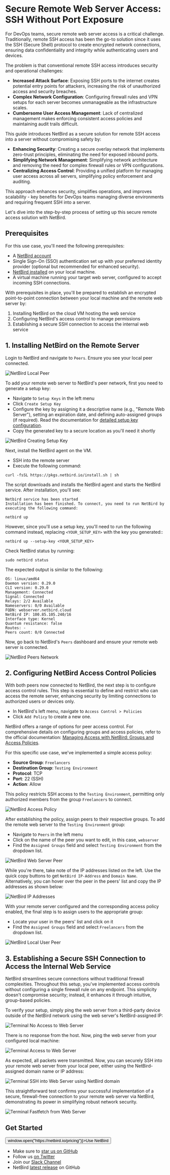 # Secure Remote Web Server Access: SSH Without Port Exposure

For DevOps teams, secure remote web server access is a critical challenge. Traditionally, remote SSH access has been the go-to solution since it uses the SSH (Secure Shell) protocol to create encrypted network connections, ensuring data confidentiality and integrity while authenticating users and devices.

The problem is that conventional remote SSH access introduces security and operational challenges:

* **Increased Attack Surface**: Exposing SSH ports to the internet creates potential entry points for attackers, increasing the risk of unauthorized access and security breaches.
* **Complex Network Configuration**: Configuring firewall rules and VPN setups for each server becomes unmanageable as the infrastructure scales.
* **Cumbersome User Access Management**: Lack of centralized management makes enforcing consistent access policies and maintaining audit trails difficult.

This guide introduces NetBird as a secure solution for remote SSH access into a server without compromising safety by:

* **Enhancing Security**: Creating a secure overlay network that implements zero-trust principles, eliminating the need for exposed inbound ports.
* **Simplifying Network Management**: Simplifying network architecture and removing the need for complex firewall rules or VPN configurations.
* **Centralizing Access Control**: Providing a unified platform for managing user access across all servers, simplifying policy enforcement and auditing.

This approach enhances security, simplifies operations, and improves scalability - key benefits for DevOps teams managing diverse environments and requiring frequent SSH into a server.

Let's dive into the step-by-step process of setting up this secure remote access solution with NetBird.

## Prerequisites

For this use case, you'll need the following prerequisites:

* A [NetBird account](https://app.netbird.io/)
* Single Sign-On (SSO) authentication set up with your preferred identity provider (optional but recommended for enhanced security).
* [NetBird installed](/how-to/installation) on your local machine.
* A virtual machine running your target web server, configured to accept incoming SSH connections.

With prerequisites in place, you'll be prepared to establish an encrypted point-to-point connection between your local machine and the remote web server by:

1. Installing NetBird on the cloud VM hosting the web service
2. Configuring NetBird's access control to manage permissions
3. Establishing a secure SSH connection to access the internal web service

## 1. Installing NetBird on the Remote Server

Login to NetBird and navigate to `Peers`. Ensure you see your local peer connected.

![NetBird Local Peer](/docs-static/img/how-to-guides/peers/owyUeUn.png)

To add your remote web server to NetBird's peer network, first you need to generate a setup key:

* Navigate to `Setup Keys` in the left menu
* Click `Create Setup Key`
* Configure the key by assigning it a descriptive name (e.g., "Remote Web Server"), setting an expiration date, and defining auto-assigned groups (if required). Read the documentation for [detailed setup key configuration](/how-to/register-machines-using-setup-keys).
* Copy the generated key to a secure location as you'll need it shortly

![NetBird Creating Setup Key](/docs-static/img/how-to-guides/peers/jQ5rhEb.png)

Next, install the NetBird agent on the VM.

* SSH into the remote server
* Execute the following command:

```shell
curl -fsSL https://pkgs.netbird.io/install.sh | sh
```

The script downloads and installs the NetBird agent and starts the NetBird service. After installation, you'll see:

```shell
Netbird service has been started
Installation has been finished. To connect, you need to run NetBird by executing the following command:

netbird up
```

However, since you'll use a setup key, you'll need to run the following command instead, replacing `<YOUR_SETUP_KEY>` with the key you generated::

```shell
netbird up --setup-key <YOUR_SETUP_KEY>
```

Check NetBird status by running:

```shell
sudo netbird status
```

The expected output is similar to the following:

```shell
OS: linux/amd64
Daemon version: 0.29.0
CLI version: 0.29.0
Management: Connected
Signal: Connected
Relays: 2/2 Available
Nameservers: 0/0 Available
FQDN: webserver.netbird.cloud
NetBird IP: 100.85.105.240/16
Interface type: Kernel
Quantum resistance: false
Routes: -
Peers count: 0/0 Connected
```

Now, go back to NetBird's `Peers` dashboard and ensure your remote web server is connected.

![NetBird Peers Network](/docs-static/img/how-to-guides/peers/8I1WVEx.png)

## 2. Configuring NetBird Access Control Policies
With both peers now connected to NetBird, the next step is to configure access control rules. This step is essential to define and restrict who can access the remote server, enhancing security by limiting connections to authorized users or devices only.

* In NetBird's left menu, navigate to `Access Control > Policies`
* Click `Add Policy` to create a new one.

NetBird offers a range of options for peer access control. For comprehensive details on configuring groups and access policies, refer to the official documentation: [Managing Access with NetBird: Groups and Access Policies](/how-to/manage-network-access).

For this specific use case, we've implemented a simple access policy:

* **Source Group**: `Freelancers`
* **Destination Group**: `Testing Environment`
* **Protocol**: TCP
* **Port**: 22 (SSH)
* **Action**: Allow

This policy restricts SSH access to the `Testing Environment`, permitting only authorized members from the group `Freelancers` to connect.

![NetBird Access Policy](/docs-static/img/how-to-guides/peers/AgB9Asr.png)

After establishing the policy, assign peers to their respective groups. To add the remote web server to the `Testing Environment` group:

* Navigate to `Peers` in the left menu
* Click on the name of the peer you want to edit, in this case, `webserver`
* Find the `Assigned Groups` field and select `Testing Environment` from the dropdown list.

![NetBird Web Server Peer](/docs-static/img/how-to-guides/peers/QXb6lLs.png)

While you're there, take note of the IP addresses listed on the left. Use the quick copy buttons to get `NetBird IP-Address` and `Domain Name`. Alternatively, you can hover over the peer in the peers' list and copy the IP addresses as shown below:

![NetBird IP Addresses](/docs-static/img/how-to-guides/peers/EVZssES.png)

With your remote server configured and the corresponding access policy enabled, the final step is to assign users to the appropriate group:

* Locate your user in the peers' list and click on it
* Find the `Assigned Groups` field and select `Freelancers` from the dropdown list.

![NetBird Local User Peer](/docs-static/img/how-to-guides/peers/LoNxwd4.png)

## 3. Establishing a Secure SSH Connection to Access the Internal Web Service

NetBird streamlines secure connections without traditional firewall complexities. Throughout this setup, you've implemented access controls without configuring a single firewall rule on any endpoint. This simplicity doesn't compromise security; instead, it enhances it through intuitive, group-based policies.

To verify your setup, simply ping the web server from a third-party device outside of the NetBird network using the web server's NetBird-assigned IP:

![Terminal No Access to Web Server](/docs-static/img/how-to-guides/peers/iHiFujr.png)

There is no response from the host. Now, ping the web server from your configured local machine:

![Terminal Access to Web Server](/docs-static/img/how-to-guides/peers/HKsAcFE.png)

As expected, all packets were transmitted. Now, you can securely SSH into your remote web server from your local peer, either using the NetBird-assigned domain name or IP address:

![Terminal SSH into Web Server using NetBird domain](https://imgur.com/itP1poM.png)

This straightforward test confirms your successful implementation of a secure, firewall-free connection to your remote web server via NetBird, demonstrating its power in simplifying robust network security.

![Terminal Fastfetch from Web Server](/docs-static/img/how-to-guides/peers/YoECY8k.png)

## Get Started

<p float="center" >
    <Button name="button" className="button-5" onClick={() => window.open("https://netbird.io/pricing")}>Use NetBird</Button>
</p>

- Make sure to [star us on GitHub](https://github.com/netbirdio/netbird)
- Follow us [on Twitter](https://twitter.com/netbird)
- Join our [Slack Channel](https://join.slack.com/t/netbirdio/shared_invite/zt-2utg2ncdz-W7LEB6toRBLE1Jca37dYpg)
- NetBird [latest release](https://github.com/netbirdio/netbird/releases) on GitHub
